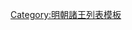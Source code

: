 {{ming|title=明朝平鄉國諸王|ed=平鄉國|head=[[天顺 (明朝)|天順]]元年（[[1457年]]）封。|
{{ming/title}}
{{ming/list|平鄉榮順王|[[朱祁鏓]]|朱瞻塙、嫡七子|[[1457年]]—[[1476年]]|天順元年封。[[成化]]十二年薨。}}
{{ming/list|平鄉榮康王|[[朱見洸]]|朱祁鏓、庶一子|[[1488年]]—[[1528年]]|[[弘治 (明朝)|弘治]]元年襲封。[[嘉靖]]七年薨。}}
{{ming/list|平鄉僖穆王|[[朱祐楸]]|朱見洸、庶一子|追封|[[正德 (明朝)|正德]]三年封[[鎮國將軍]]。八年卒。以子[[朱厚燝|厚燝]]襲封。追封諡僖穆王。}}
{{ming/list|平鄉恭和王|[[朱厚燝]]|朱祐楸、嫡一子|[[1533年]]—[[1576年]]|嘉靖十二年襲封。[[萬曆]]四年薨。}}
{{ming/list|平鄉安莊王|[[朱載坋]]|朱厚燝、庶一子|[[1576年]]—[[1583年]]|萬曆四年以[[鎮國將軍]]襲封。十一年罪革，半祿，子孫降封奉祀，除。}}
{{ming/list|平鄉王|[[朱翊銓]]|朱載坋、庶四子|[[1632年]]後—[[1644年]]|崇禎四年禮科擬其嗣封事宜，後襲封。[[崇禎]]十七年十二月，[[清朝|清]]致[[北京]]。}}
}}<noinclude>
[[Category:明朝諸王列表模板]]
</noinclude>